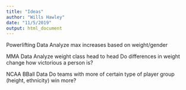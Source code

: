 ```yaml
---
title: "Ideas"
author: "Wills Hawley"
date: "11/5/2019"
output: html_document
---
```


Powerlifting Data
  Analyze max increases based on weight/gender

MMA Data
  Analyze weight class head to head
  Do differences in weight change how victorious a person is?

NCAA BBall Data
  Do teams with more of certain type of player group (height, ethnicity) win more?